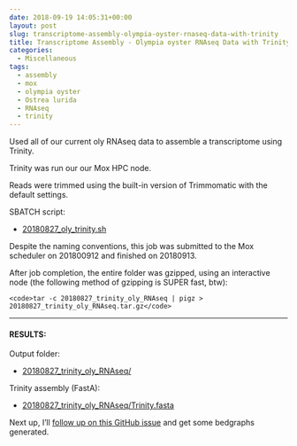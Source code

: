 ```yaml
---
date: 2018-09-19 14:05:31+00:00
layout: post
slug: transcriptome-assembly-olympia-oyster-rnaseq-data-with-trinity
title: Transcriptome Assembly - Olympia oyster RNAseq Data with Trinity
categories:
  - Miscellaneous
tags:
  - assembly
  - mox
  - olympia oyster
  - Ostrea lurida
  - RNAseq
  - trinity
---
```


Used all of our current oly RNAseq data to assemble a transcriptome using Trinity.

Trinity was run our our Mox HPC node.

Reads were trimmed using the built-in version of Trimmomatic with the default settings.

SBATCH script:





  * [20180827_oly_trinity.sh](https://owl.fish.washington.edu/Athaliana/20180827_trinity_oly_RNAseq/20180827_oly_trinity.sh)



Despite the naming conventions, this job was submitted to the Mox scheduler on 201800912 and finished on 20180913.

After job completion, the entire folder was gzipped, using an interactive node (the following method of gzipping is SUPER fast, btw):


    
    <code>tar -c 20180827_trinity_oly_RNAseq | pigz > 20180827_trinity_oly_RNAseq.tar.gz</code>





* * *





#### RESULTS:



Output folder:





  * [20180827_trinity_oly_RNAseq/](https://owl.fish.washington.edu/Athaliana/20180827_trinity_oly_RNAseq/)



Trinity assembly (FastA):



  * [20180827_trinity_oly_RNAseq/Trinity.fasta](https://owl.fish.washington.edu/Athaliana/20180827_trinity_oly_RNAseq/Trinity.fasta)



Next up, I'll [follow up on this GitHub issue](https://github.com/RobertsLab/resources/issues/356) and get some bedgraphs generated.
